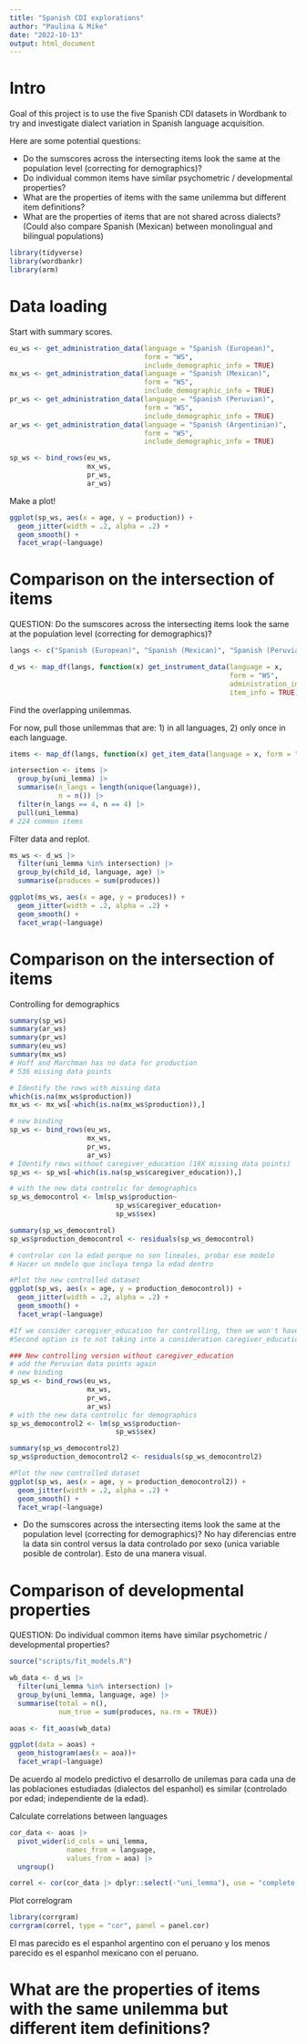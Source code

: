 ```yaml
---
title: "Spanish CDI explorations"
author: "Paulina & Mike"
date: "2022-10-13"
output: html_document
---
```


# Intro

Goal of this project is to use the five Spanish CDI datasets in Wordbank to try and investigate dialect variation in Spanish language acquisition. 

Here are some potential questions:

* Do the sumscores across the intersecting items look the same at the population level (correcting for demographics)?
* Do individual common items have similar psychometric / developmental properties?
* What are the properties of items with the same unilemma but different item definitions?
* What are the properties of items that are not shared across dialects? (Could also compare Spanish (Mexican) between monolingual and bilingual populations)


```r
library(tidyverse)
library(wordbankr)
library(arm)
```

# Data loading

Start with summary scores. 

```r
eu_ws <- get_administration_data(language = "Spanish (European)", 
                                 form = "WS", 
                                 include_demographic_info = TRUE)
mx_ws <- get_administration_data(language = "Spanish (Mexican)", 
                                 form = "WS", 
                                 include_demographic_info = TRUE)
pr_ws <- get_administration_data(language = "Spanish (Peruvian)", 
                                 form = "WS", 
                                 include_demographic_info = TRUE)
ar_ws <- get_administration_data(language = "Spanish (Argentinian)", 
                                 form = "WS", 
                                 include_demographic_info = TRUE)

sp_ws <- bind_rows(eu_ws, 
                   mx_ws, 
                   pr_ws, 
                   ar_ws)
```

Make a plot!

```r
ggplot(sp_ws, aes(x = age, y = production)) + 
  geom_jitter(width = .2, alpha = .2) + 
  geom_smooth() + 
  facet_wrap(~language)
```

# Comparison on the intersection of items

QUESTION: Do the sumscores across the intersecting items look the same at the population level (correcting for demographics)?

```r
langs <- c("Spanish (European)", "Spanish (Mexican)", "Spanish (Peruvian)", "Spanish (Argentinian)")

d_ws <- map_df(langs, function(x) get_instrument_data(language = x, 
                                                      form = "WS", 
                                                      administration_info = TRUE, 
                                                      item_info = TRUE))
```

Find the overlapping unilemmas.

For now, pull those unilemmas that are: 
1) in all languages, 
2) only once in each language. 

```r
items <- map_df(langs, function(x) get_item_data(language = x, form = "WS"))

intersection <- items |>
  group_by(uni_lemma) |>
  summarise(n_langs = length(unique(language)), 
            n = n()) |>
  filter(n_langs == 4, n == 4) |>
  pull(uni_lemma)
# 224 common items
``` 

Filter data and replot. 

```r
ms_ws <- d_ws |>
  filter(uni_lemma %in% intersection) |>
  group_by(child_id, language, age) |>
  summarise(produces = sum(produces))

ggplot(ms_ws, aes(x = age, y = produces)) + 
  geom_jitter(width = .2, alpha = .2) + 
  geom_smooth() + 
  facet_wrap(~language)
```




# Comparison on the intersection of items
Controlling for demographics

```r
summary(sp_ws)
summary(ar_ws)
summary(pr_ws)
summary(eu_ws)
summary(mx_ws)
# Hoff and Marchman has no data for production 
# 536 missing data points

# Identify the rows with missing data
which(is.na(mx_ws$production))
mx_ws <- mx_ws[-which(is.na(mx_ws$production)),]

# new binding
sp_ws <- bind_rows(eu_ws, 
                   mx_ws, 
                   pr_ws, 
                   ar_ws)
# Identify rows without caregiver_education (19X missing data points)
sp_ws <- sp_ws[-which(is.na(sp_ws$caregiver_education)),]

# with the new data controlic for demographics
sp_ws_democontrol <- lm(sp_ws$production~
                          sp_ws$caregiver_education+
                          sp_ws$sex)

summary(sp_ws_democontrol)
sp_ws$production_democontrol <- residuals(sp_ws_democontrol)

# controlar con la edad porque no son lineales, probar ese modelo
# Hacer un modelo que incluya tenga la edad dentro

#Plot the new controlled dataset
ggplot(sp_ws, aes(x = age, y = production_democontrol)) + 
  geom_jitter(width = .2, alpha = .2) + 
  geom_smooth() + 
  facet_wrap(~language)

#If we consider caregiver_education for controlling, then we won't have data for Peruvian Spanish
#Second option is to not taking into a consideration caregiver_education

### New controlling version without caregiver_education
# add the Peruvian data points again
# new binding
sp_ws <- bind_rows(eu_ws, 
                   mx_ws, 
                   pr_ws, 
                   ar_ws)
# with the new data controlic for demographics
sp_ws_democontrol2 <- lm(sp_ws$production~
                          sp_ws$sex)

summary(sp_ws_democontrol2)
sp_ws$production_democontrol2 <- residuals(sp_ws_democontrol2)

#Plot the new controlled dataset
ggplot(sp_ws, aes(x = age, y = production_democontrol2)) + 
  geom_jitter(width = .2, alpha = .2) + 
  geom_smooth() + 
  facet_wrap(~language)

```

* Do the sumscores across the intersecting items look the same at the population level (correcting for demographics)?
No hay diferencias entre la data sin control versus la data controlado por sexo (unica variable posible de controlar). Esto de una manera visual.



# Comparison of developmental properties 

QUESTION: Do individual common items have similar psychometric / developmental properties?

```r
source("scripts/fit_models.R")

wb_data <- d_ws |> 
  filter(uni_lemma %in% intersection) |>
  group_by(uni_lemma, language, age) |> 
  summarise(total = n(),
            num_true = sum(produces, na.rm = TRUE))

aoas <- fit_aoas(wb_data)
```

```r
ggplot(data = aoas) +
  geom_histogram(aes(x = aoa))+ 
  facet_wrap(~language)
```

De acuerdo al modelo predictivo el desarrollo de unilemas para cada una de las poblaciones estudiadas (dialectos del espanhol) es similar (controlado por edad; independiente de la edad).

Calculate correlations between languages

```r
cor_data <- aoas |> 
  pivot_wider(id_cols = uni_lemma, 
              names_from = language,
              values_from = aoa) |> 
  ungroup()

correl <- cor(cor_data |> dplyr::select(-"uni_lemma"), use = "complete.obs")
```

Plot correlogram
```r
library(corrgram)
corrgram(correl, type = "cor", panel = panel.cor)
```

El mas parecido es el espanhol argentino con el peruano y los menos parecido es el espanhol mexicano con el peruano.

#  What are the properties of items with the same unilemma but different item definitions?



